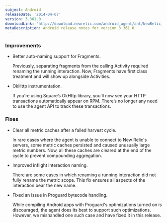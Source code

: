 ```yaml
---
subject: Android
releaseDate: '2014-04-07'
version: 3.361.0
downloadLink: 'http://download.newrelic.com/android_agent/ant/NewRelic_Android_Agent_3.361.0.zip'
metaDescription: Android release notes for version 3.361.0
---
```


### Improvements

* Better auto-naming support for Fragments.

  Previously, separating fragments from the calling Activity required renaming the running interaction. Now, Fragments have first class treatment and will show up alongside Activities.
* OkHttp instrumentation.

  If you're using Square’s OkHttp library, you'll now see your HTTP transactions automatically appear on RPM. There’s no longer any need to use the agent API to track these transactions.

### Fixes

* Clear all metric caches after a failed harvest cycle.

  In rare cases where the agent is unable to connect to New Relic's servers, some metric caches persisted and caused unusually large metric numbers. Now, all these caches are cleared at the end of the cycle to prevent compounding aggregation.
* Improved inflight interaction naming.

  There are some cases in which renaming a running interaction did not fully rename the metric scope. This fix ensures all aspects of the interaction bear the new name.
* Fixed an issue in Proguard bytecode handling.

  While compiling Android apps with Proguard's optimizations turned on is discouraged, the agent does its best to support such optimizations. However, we mishandled one such case and have fixed it in this release.
